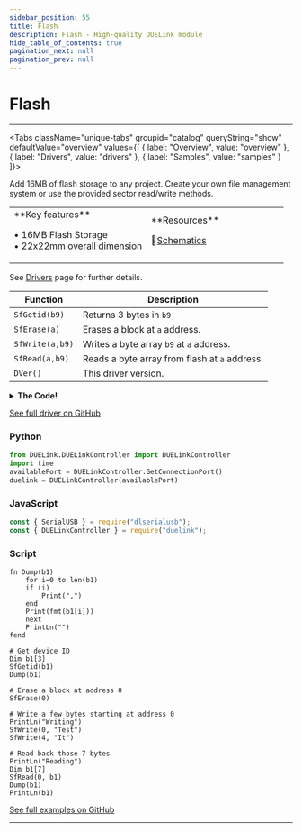 ```yaml
---
sidebar_position: 55
title: Flash
description: Flash - High-quality DUELink module
hide_table_of_contents: true
pagination_next: null
pagination_prev: null
---
```



# Flash

<ImageSection 
  product="stflash-a"
  tagline="Flash Memory Storage"
/>

---

<Tabs className="unique-tabs" groupid="catalog" queryString="show" defaultValue="overview"
  values={[
    {
        label: "Overview",
        value: "overview"
    },
    {
        label: "Drivers",
        value: "drivers"
    },
    {
        label: "Samples",
        value: "samples"
    }
]}>

<TabItem value="overview">

Add 16MB of flash storage to any project. Create your own file management system or use the provided sector read/write methods.

<table><td width='50%'>
**Key features**

• 16MB Flash Storage<br/>
• 22x22mm overall dimension<br/>

</td><td width='50%'>
**Resources**
 
📄<a href="/sch/gdl-stflash-a.pdf" download>Schematics</a><br/>
</td></table>

</TabItem>

<TabItem value="drivers">

See [Drivers](/docs/engine/drivers) page for further details.

| Function | Description |
|----------|-------------|
| `SfGetid(b9)` | Returns 3 bytes in `b9` |
| `SfErase(a)` | Erases a block at `a` address. |
| `SfWrite(a,b9)` | Writes a byte array `b9` at `a` address. |
| `SfRead(a,b9)` | Reads a byte array from flash at `a` address. |
| `DVer()` | This driver version. |
<details>
<summary><strong>The Code!</strong></summary>

**Flash Driver**

```batch
##### Flash Driver #####

fn DVer()
    return 1.0
fend

# CS - P16
# WP - P15
# RS - P19

fn SfWr8(b)
    DWrite(16,0)
    r = SpiWr(b)
    DWrite(16,1)
    return r
fend

fn SfInit()
    SpiCfg(0, 8000)
    DWrite(19, 0)
    Wait(10)
    DWrite(19, 1)
    DWrite(16, 1)
    DWrite(15, 1)
fend

fn SfGetId(b2)
    Dim b2[3]
    DWrite(16,0)
    SpiWr(0x9f)
    SpiWrs(b2, b2)
    DWrite(16,1)
fend

fn SfIsBusy()
    DWrite(16,0)
    SpiWr(0x05)
    r = SpiWr(0)
    DWrite(16,1)
    return r & 1
fend

fn SfWait()
    while(SfIsBusy())
    wend
fend

fn SfErase(a)
    SfWait()
    SfWr8(0x06)
    SfWait()
    DWrite(16,0)
    SpiWr(0x20)
    SpiWr((a>>16)&0xff)
    SpiWr((a>>8)&0xff)
    SpiWr((a>>0)&0xff)
    DWrite(16,1)
    SfWait()
    SfWr8(0x04)
fend

fn SfRead(a, b2)
    SfWait()
    DWrite(16,0)
    SpiWr(0x03)
    SpiWr((a>>16)&0xff)
    SpiWr((a>>8)&0xff)
    SpiWr((a>>0)&0xff)
    SpiWrs(0, b2)
    DWrite(16,1)
fend

fn SfWrite(a, b2)
    SfWait()
    SfWr8(0x06)
    c = Len(b2)
    o = 0
    while(c>0)
        DWrite(16,0)
        SpiWr(0x02)
        SpiWr((a>>16)&0xff)
        SpiWr((a>>8)&0xff)
        SpiWr((a>>0)&0xff)

        if (c > 256) n=256 else n=c
           for i=0 to n
           SpiWr(b2[o+i])
        next
        
        o=o+n
        c=c-n
        a=a+256
        DWrite(16,1)
        SfWait()
    wend
    SfWr8(0x04)
fend

SfInit()

#########################

```

</details>

[See full driver on GitHub](https://github.com/ghi-electronics/duelink-website/tree/main/static/code/drivers)

</TabItem>

<TabItem value="samples">

### Python

```python
from DUELink.DUELinkController import DUELinkController
import time
availablePort = DUELinkController.GetConnectionPort()
duelink = DUELinkController(availablePort)
```

### JavaScript

```javascript
const { SerialUSB } = require("dlserialusb");
const { DUELinkController } = require("duelink");
```

### Script

```batch
fn Dump(b1)
    for i=0 to len(b1)
    if (i) 
        Print(",") 
    end
    Print(fmt(b1[i]))
    next
    PrintLn("")
fend

# Get device ID
Dim b1[3]
SfGetid(b1)
Dump(b1)

# Erase a block at address 0
SfErase(0)

# Write a few bytes starting at address 0
PrintLn("Writing")
SfWrite(0, "Test")
SfWrite(4, "It")

# Read back those 7 bytes
PrintLn("Reading")
Dim b1[7]
SfRead(0, b1)
Dump(b1)
PrintLn(b1)
```

[See full examples on GitHub](https://github.com/ghi-electronics/duelink-website/tree/main/static/code/samples)

</TabItem>

</Tabs>

---

<OrderSection
    product="DUELink Flash"
    partnumber="GDL-STFLASH-A"
    price="$0.00"
/>
